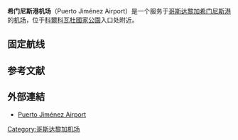 {{Infobox airport
| name = 希門尼斯港機場
| nativename  = Puerto Jiménez Airport
| nativename-a =
| nativename-r =
| image =
| image-width =
| caption =
| IATA = PJM
| ICAO = MRPJ
| type = 民用
| owner =
| operator = n/a
| city-served =
| location = 希门尼斯港
| elevation-m = 2
| latd = 08 | latm = 32 | lats =  | latNS = N
| longd= 083 | longm= 18 | longs=  | longEW= W
| coordinates_region = CR
| pushpin_map = Costa Rica
| pushpin_label = 
| pushpin_map_caption = Location in Costa Rica
| website =
| metric-elev = y
| metric-rwy = y
| r1-number = 16/34
| r1-length-m = 822
| r1-surface = [[柏油|柏油]]
| stat-year =
| stat1-header =
| stat1-data =
| stat2-header =
| stat2-data =
| footnotes = 來源：Costa Rican [[Aeronautical_Information_Publication|AIP]]<ref>[http://www.dgac.go.cr/ais/aip/ingles/AERODROMO%20ENG.pdf AIP - Part 3 Aerodromes] {{webarchive|url=https://web.archive.org/web/20110927005034/http://www.dgac.go.cr/ais/aip/ingles/AERODROMO%20ENG.pdf |date=2011-09-27 }}</ref>
}}

'''希门尼斯港机场'''（Puerto Jiménez Airport）{{airport codes|PJM|MRPJ}}是一个服务于[[哥斯达黎加|哥斯达黎加]][[希门尼斯港|希门尼斯港]]的[[机场|机场]]，位于[[科爾科瓦杜國家公園|科爾科瓦杜國家公園]]入口处附近。

==固定航线==
{{Airport-dest-list
| {{link-en|Nature Air|Nature Air}} | [[Drake_Bay_Airport|Drake Bay]]，{{le|托维亚斯·博拉尼奥斯国际机场|Tobías Bolaños International Airport|圣何塞}}
| {{link-en|珊莎航空公司|Sansa Airlines}}| [[Drake_Bay_Airport|Drake Bay]]，[[胡安·圣玛丽亚国际机场|圣何塞]]}}

==参考文献==
{{Reflist}}

==外部連結==
*[https://web.archive.org/web/20090202105952/http://natureair.com/destinations/jimenez_costa_rica.html Puerto Jiménez Airport]

{{DEFAULTSORT:Puerto Jimenez Airport}}
[[Category:哥斯达黎加机场|Category:哥斯达黎加机场]]

{{airport-stub}}